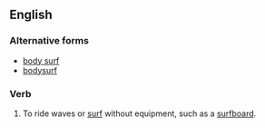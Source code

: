 ==English==
===Alternative forms===
*[[body surf]]
*[[bodysurf]]

===Verb===
{{en-verb|inf=to [[body]]-[[surf]]}}

# To ride waves or [[surf]] without equipment, such as a [[surfboard]].